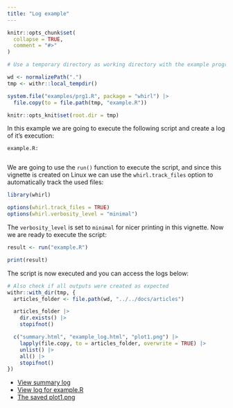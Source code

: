 ```yaml
---
title: "Log example"
---
```


```r
knitr::opts_chunk$set(
  collapse = TRUE,
  comment = "#>"
)

# Use a temporary directory as working directory with the example program

wd <- normalizePath(".")
tmp <- withr::local_tempdir()

system.file("examples/prg1.R", package = "whirl") |>
  file.copy(to = file.path(tmp, "example.R"))

knitr::opts_knit$set(root.dir = tmp)
```

In this example we are going to execute the following script and create a log of it's execution:

`example.R:`
```r
```

We are going to use the `run()` function to execute the script, and since this vignette
is created on Linux we can use the `whirl.track_files` option to automatically track the used files: 

```r
library(whirl)

options(whirl.track_files = TRUE)
options(whirl.verbosity_level = "minimal")
```

The `verbosity_level` is set to `minimal` for nicer printing in this vignette.
Now we are ready to execute the script:

```r
result <- run("example.R")

print(result)
```

The script is now executed and you can access the logs below:

```r
# Also check if all outputs were created as expected
withr::with_dir(tmp, {
  articles_folder <- file.path(wd, "../../docs/articles")

  articles_folder |>
    dir.exists() |>
    stopifnot()

  c("summary.html", "example_log.html", "plot1.png") |>
    lapply(file.copy, to = articles_folder, overwrite = TRUE) |>
    unlist() |>
    all() |>
    stopifnot()
})
```

* [View summary log](summary.html)
* [View log for example.R](example_log.html)
* [The saved plot1.png](plot1.png)
